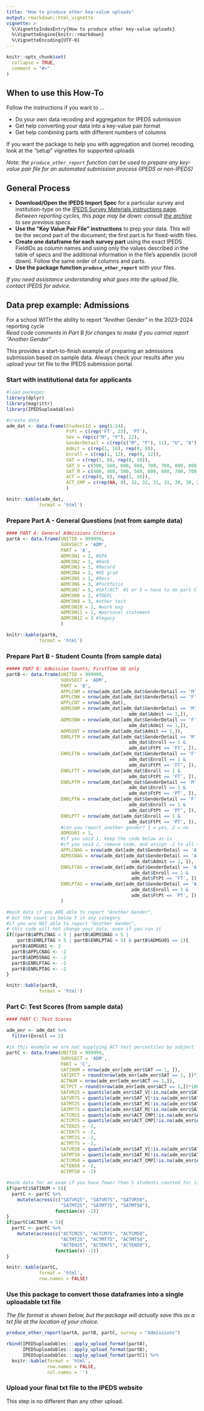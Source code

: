 ```yaml
---
title: "How to produce other key-value uploads"
output: rmarkdown::html_vignette
vignette: >
  %\VignetteIndexEntry{How to produce other key-value uploads}
  %\VignetteEngine{knitr::rmarkdown}
  %\VignetteEncoding{UTF-8}
---
```


```r
knitr::opts_chunk$set(
  collapse = TRUE,
  comment = "#>"
)
```

## When to use this How-To 

Follow the instructions if you want to ...

* Do your own data recoding and aggregation for IPEDS submission 
* Get help converting your data into a key-value pair format
* Get help combining parts with different numbers of columns 


If you want the package to help you with aggregation and (some) recoding, look at the "setup" vignettes for supported uploads

*Note: the `produce_other_report` function can be used to prepare any key-value pair file for an automated submission process (IPEDS or non-IPEDS)*


## General Process

* **Download/Open the IPEDS Import Spec** for a particular survey and institution-type on the [IPEDS Survey Materials instructions page](https://surveys.nces.ed.gov/ipeds/public/survey-materials/results). *Between reporting cycles, this page may be down: consult [the archive](https://nces.ed.gov/ipeds/use-the-data/annual-survey-forms-packages-archived) to see previous specs.*
* **Use the "Key Value Pair File" instructions** to prep your data. This will be the second part of the document; the first part is for fixed-width files.
* **Create one dataframe for each survey part** using the exact IPEDS FieldIDs as column names and using only the values described in the table of specs and the additional information in the file's appendix (scroll down).  Follow the same order of columns and parts.
* **Use the package function `produce_other_report`** with your files.

*If you need assistance understanding what goes into the upload file, contact IPEDS for advice.*

## Data prep example: Admissions 

For a school WITH the ability to report "Another Gender" in the 2023-2024 reporting cycle  
*Read code comments in Part B for changes to make if you cannot report "Another Gender"*  
  
This provides a start-to-finish example of preparing an admissions submission based on sample data. Always check your results after you upload your txt file to the IPEDS submission portal.

### Start with institutional data for applicants 
```r
#load packages
library(dplyr)
library(magrittr)
library(IPEDSuploadables)
```


```r
#create data
adm_dat <- data.frame(StudentId = seq(1:24),
                      FtPt = c(rep('FT', 23), 'PT'),
                      Sex = rep(c("M", "F"), 12),
                      GenderDetail = c(rep(c("M", "F"), 11), "U", "A"),
                      Admit = c(rep(1, 16), rep(0, 8)),
                      Enroll = c(rep(1, 12), rep(0, 12)),
                      SAT = c(rep(1, 8), rep(0, 16)),
                      SAT_V = c(500, 560, 600, 660, 700, 760, 800, 800, rep(NA, 16)),
                      SAT_M = c(400, 460, 500, 560, 600, 660, 700, 700, rep(NA, 16)),
                      ACT = c(rep(0, 8), rep(1, 16)),
                      ACT_CMP = c(rep(NA, 8), 32, 32, 31, 31, 30, 30, 29, 29, 28, 28, 27, 27, 26, 26, 25, 25)
                      )
```

```r
knitr::kable(adm_dat, 
            format = 'html')
```

### Prepare Part A - General Questions (not from sample data)
```r
#### PART A: General Admissions Criteria
partA <- data.frame(UNITID = 999999,
                    SURVSECT = 'ADM',
                    PART = 'A',
                    ADMCON1 = 2, #GPA
                    ADMCON2 = 1, #Rank
                    ADMCON3 = 1, #Record
                    ADMCON4 = 2, #HS grad
                    ADMCON5 = 1, #Recs
                    ADMCON6 = 3, #Portfolio
                    ADMCON7 = 5, #SAT/ACT  #1 or 5 = have to do part C
                    ADMCON8 = 2, #TOEFL
                    ADMCON9 = 3, #other test
                    ADMCON10 = 2, #work exp
                    ADMCON11 = 1, #personal statement
                    ADMCON12 = 3 #legacy
                    )
```

```r
knitr::kable(partA, 
            format = 'html')
```
  
### Prepare Part B - Student Counts (from sample data)
```r
##### PART B: Admission Counts; FirstTime UG only
partB <- data.frame(UNITID = 999999,
                    SURVSECT = 'ADM',
                    PART = 'B',
                    APPLCNM = nrow(adm_dat[adm_dat$GenderDetail == 'M', ]),
                    APPLCNW = nrow(adm_dat[adm_dat$GenderDetail == 'F', ]),
                    APPLCNT = nrow(adm_dat),
                    ADMSSNM = nrow(adm_dat[adm_dat$GenderDetail == 'M' & 
                                             adm_dat$Admit == 1,]),
                    ADMSSNW = nrow(adm_dat[adm_dat$GenderDetail == 'F' & 
                                             adm_dat$Admit == 1,]),
                    ADMSSNT = nrow(adm_dat[adm_dat$Admit == 1,]),
                    ENRLFTM = nrow(adm_dat[adm_dat$GenderDetail == 'M' & 
                                             adm_dat$Enroll == 1 & 
                                             adm_dat$FtPt == 'FT', ]),
                    ENRLFTW = nrow(adm_dat[adm_dat$GenderDetail == 'F' & 
                                             adm_dat$Enroll == 1 & 
                                             adm_dat$FtPt == 'FT', ]),
                    ENRLFTT = nrow(adm_dat[adm_dat$Enroll == 1 & 
                                             adm_dat$FtPt == 'FT', ]),
                    ENRLPTM = nrow(adm_dat[adm_dat$GenderDetail == 'M' & 
                                             adm_dat$Enroll == 1 & 
                                             adm_dat$FtPt == 'PT', ]),
                    ENRLPTW = nrow(adm_dat[adm_dat$GenderDetail == 'F' & 
                                             adm_dat$Enroll == 1 & 
                                             adm_dat$FtPt == 'PT', ]),
                    ENRLPTT = nrow(adm_dat[adm_dat$Enroll == 1 & 
                                             adm_dat$FtPt == 'PT', ]),
                    #can you report another gender? 1 = yes, 2 = no
                    ADMGU01 = 1,
                    #if you said 1, keep the code below as-is
                    #if you said 2, remove code, and assign -2 to all 4 columns
                    APPLCNAG = nrow(adm_dat[adm_dat$GenderDetail == 'A', ]),
                    ADMSSNAG = nrow(adm_dat[adm_dat$GenderDetail == 'A' & 
                                              adm_dat$Admit == 1, ]),
                    ENRLFTAG = nrow(adm_dat[adm_dat$GenderDetail == 'A' & 
                                              adm_dat$Enroll == 1 & 
                                              adm_dat$FtPt == 'FT', ]),
                    ENRLPTAG = nrow(adm_dat[adm_dat$GenderDetail == 'A' & 
                                              adm_dat$Enroll == 1 & 
                                              adm_dat$FtPt == 'PT', ])
                    )

#mask data if you ARE able to report "Another Gender", 
# but the count is below 5 in any category
#if you are NOT able to report "Another Gender", 
# this code will not change your data, even if you run it
if((partB$APPLCNAG < 5 | partB$ADMSSNAG < 5 | 
    partB$ENRLFTAG < 5 | partB$ENRLPTAG < 5) & partB$ADMGU01 == 1){
  partB$ADMGU01 <- 3
  partB$APPLCNAG <- -2
  partB$ADMSSNAG <- -2
  partB$ENRLFTAG <- -2
  partB$ENRLPTAG <- -2
}
```

```r
knitr::kable(partB, 
            format = 'html')
```

### Part C: Test Scores (from sample data)
```r
#### PART C: Test Scores

adm_enr <- adm_dat %>%
  filter(Enroll == 1)

#in this example we are not supplying ACT test percentiles by subject
partC <- data.frame(UNITID = 999999,
                    SURVSECT = 'ADM',
                    PART = 'C',
                    SATINUM = nrow(adm_enr[adm_enr$SAT == 1, ]),
                    SATIPCT = round(nrow(adm_enr[adm_enr$SAT == 1, ])*100/nrow(adm_enr), 0),
                    ACTNUM = nrow(adm_enr[adm_enr$ACT == 1,]),
                    ACTPCT = round(nrow(adm_enr[adm_enr$ACT == 1,])*100/nrow(adm_enr), 0),
                    SATVR25 = quantile(adm_enr$SAT_V[!is.na(adm_enr$SAT_V)], .25),
                    SATVR75 = quantile(adm_enr$SAT_V[!is.na(adm_enr$SAT_V)], .75),
                    SATMT25 = quantile(adm_enr$SAT_M[!is.na(adm_enr$SAT_M)], .25),
                    SATMT75 = quantile(adm_enr$SAT_M[!is.na(adm_enr$SAT_M)], .75),
                    ACTCM25 = quantile(adm_enr$ACT_CMP[!is.na(adm_enr$ACT_CMP)], .25),
                    ACTCM75 = quantile(adm_enr$ACT_CMP[!is.na(adm_enr$ACT_CMP)], .75),
                    ACTEN25 = -2,
                    ACTEN75 = -2,
                    ACTMT25 = -2,
                    ACTMT75 = -2,
                    SATVR50 = quantile(adm_enr$SAT_V[!is.na(adm_enr$SAT_V)], .5),
                    SATMT50 = quantile(adm_enr$SAT_M[!is.na(adm_enr$SAT_M)], .5),
                    ACTCM50 = quantile(adm_enr$ACT_CMP[!is.na(adm_enr$ACT_CMP)], .5),
                    ACTEN50 = -2,
                    ACTMT50 = -2)

#mask data for an exam if you have fewer than 5 students counted for it
if(partC$SATINUM < 5){
  partC <- partC %>%
    mutate(across(c("SATVR25", "SATVR75", "SATVR50",
                    "SATMT25", "SATMT75", "SATMT50"), 
                  function(x) -2))
}
if(partC$ACTNUM < 5){
  partC <- partC %>%
    mutate(across(c("ACTCM25", "ACTCM75", "ACTCM50", 
                    "ACTMT25", "ACTMT75", "ACTMT50", 
                    "ACTEN25", "ACTEN75", "ACTEN50"), 
                  function(x) -2))
}
```

```r
knitr::kable(partC, 
            format = 'html', 
            row.names = FALSE)
```



### Use this package to convert those dataframes into a single uploadable txt file

*The file format is shown below, but the package will actually save this as a txt file at the location of your choice.*

```r
produce_other_report(partA, partB, partC, survey = "Admissions")
```

```r
rbind(IPEDSuploadables:::apply_upload_format(partA),
      IPEDSuploadables:::apply_upload_format(partB),
      IPEDSuploadables:::apply_upload_format(partC)) %>%
  knitr::kable(format = 'html',
               row.names = FALSE,
               col.names = '')
```
### Upload your final txt file to the IPEDS website
This step is no different than any other upload.
